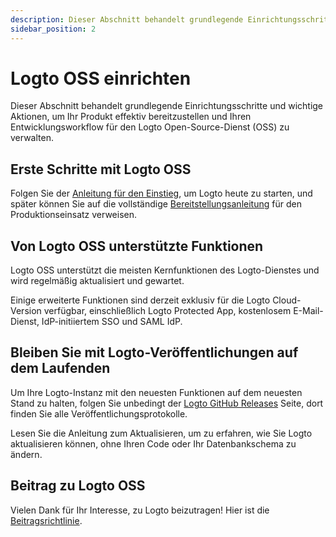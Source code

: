 ```yaml
---
description: Dieser Abschnitt behandelt grundlegende Einrichtungsschritte und wichtige Aktionen, um Ihr Produkt effektiv bereitzustellen und Ihren Entwicklungsworkflow für den Logto Open-Source-Dienst (OSS) zu verwalten.
sidebar_position: 2
---
```


# Logto OSS einrichten

Dieser Abschnitt behandelt grundlegende Einrichtungsschritte und wichtige Aktionen, um Ihr Produkt effektiv bereitzustellen und Ihren Entwicklungsworkflow für den Logto Open-Source-Dienst (OSS) zu verwalten.

## Erste Schritte mit Logto OSS

Folgen Sie der [Anleitung für den Einstieg](/logto-oss/get-started-with-oss/), um Logto heute zu starten, und später können Sie auf die vollständige [Bereitstellungsanleitung](/logto-oss/deployment-and-configuration) für den Produktionseinsatz verweisen.

## Von Logto OSS unterstützte Funktionen

Logto OSS unterstützt die meisten Kernfunktionen des Logto-Dienstes und wird regelmäßig aktualisiert und gewartet.

Einige erweiterte Funktionen sind derzeit exklusiv für die Logto Cloud-Version verfügbar, einschließlich Logto Protected App, kostenlosem E-Mail-Dienst, IdP-initiiertem SSO und SAML IdP.

## Bleiben Sie mit Logto-Veröffentlichungen auf dem Laufenden

Um Ihre Logto-Instanz mit den neuesten Funktionen auf dem neuesten Stand zu halten, folgen Sie unbedingt der [Logto GitHub Releases](https://github.com/logto-io/logto/releases) Seite, dort finden Sie alle Veröffentlichungsprotokolle.

Lesen Sie die Anleitung zum Aktualisieren, um zu erfahren, wie Sie Logto aktualisieren können, ohne Ihren Code oder Ihr Datenbankschema zu ändern.

## Beitrag zu Logto OSS

Vielen Dank für Ihr Interesse, zu Logto beizutragen! Hier ist die [Beitragsrichtlinie](/logto-oss/contribution).
